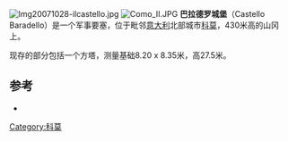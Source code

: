 [[Image:Img20071028-ilcastello.jpg|thumb]]
[[Image:Como_II.JPG|thumb]]
'''巴拉德罗城堡'''（Castello Baradello）是一个军事要塞，位于毗邻[[意大利|意大利]]北部城市[[科莫|科莫]]，430米高的山冈上。

现存的部分包括一个方塔，测量基础8.20 x 8.35米，高27.5米。

==参考==
*{{cite book|first=L. M. |last=Belloni|title=Il Castello Baradello|location=Como |year=1980}}
{{coord|45|47|38|N|9|05|10|E|type:landmark_source:kolossus-frwiki|display=title}}
[[Category:科莫|Category:科莫]]
